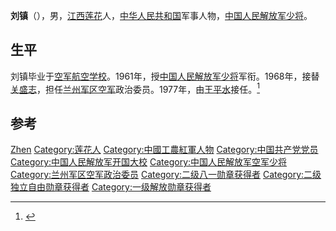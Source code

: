 {{Otheruses|other=名为刘镇的其他人物|刘镇}}

'''刘镇'''（{{bd|1914年||2001年|catIdx=}}），男，[[江西|江西]][[莲花|莲花]]人，[[中华人民共和国|中华人民共和国]]军事人物，[[中国人民解放军少将|中国人民解放军少将]]。

== 生平 ==
刘镇毕业于[[空军航空学校|空军航空学校]]。1961年，授[[中国人民解放军少将|中国人民解放军少将]]军衔。1968年，接替[[关盛志|关盛志]]，担任[[兰州军区空军|兰州军区空军]]政治委员。1977年，由[[王平水|王平水]]接任。<ref>{{Cite book|title=中国抗日战争人物大词典|author=刘景泉主编; 沈久泉, 王凯捷, 李卓副主编|publisher=天津大学出版社|year=1999|isbn=|location=|pages=}}</ref>

== 参考 ==
{{reflist}}

{{start box}}
{{s-mil}}
{{succession box|[[关盛志|关盛志]]|[[王平水|王平水]]|[[中国人民解放军|中国人民解放军]][[兰州军区空军|兰州军区空军]]政治委员|1968年12月-1977年5月}}
{{end box}}
{{中国军事人物小作品}}

{{Authority control}}
{{DEFAULTSORT:Liu刘}}
[[Category:刘姓|Zhen]]
[[Category:莲花人|Category:莲花人]]
[[Category:中國工農紅軍人物|Category:中國工農紅軍人物]]
[[Category:中国共产党党员|Category:中国共产党党员]]
[[Category:中国人民解放军开国大校|Category:中国人民解放军开国大校]]
[[Category:中国人民解放军空军少将|Category:中国人民解放军空军少将]]
[[Category:兰州军区空军政治委员|Category:兰州军区空军政治委员]]
[[Category:二级八一勋章获得者|Category:二级八一勋章获得者]]
[[Category:二级独立自由勋章获得者|Category:二级独立自由勋章获得者]]
[[Category:一级解放勋章获得者|Category:一级解放勋章获得者]]